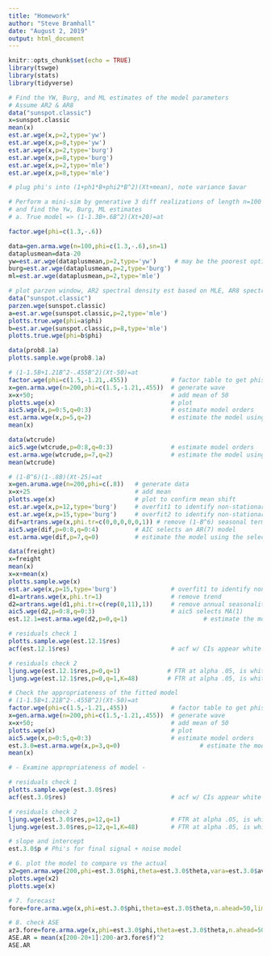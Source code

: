 ```yaml
---
title: "Homework"
author: "Steve Bramhall"
date: "August 2, 2019"
output: html_document
---
```



```r
knitr::opts_chunk$set(echo = TRUE)
library(tswge)
library(stats)
library(tidyverse)
```

```r
# Find the YW, Burg, and ML estimates of the model parameters
# Assume AR2 & AR8
data("sunspot.classic")
x=sunspot.classic
mean(x)
est.ar.wge(x,p=2,type='yw')
est.ar.wge(x,p=8,type='yw')
est.ar.wge(x,p=2,type='burg')
est.ar.wge(x,p=8,type='burg')
est.ar.wge(x,p=2,type='mle')
est.ar.wge(x,p=8,type='mle')

# plug phi's into (1+ph1*B+phi2*B^2)(Xt+mean), note variance $avar

```

```r
# Perform a mini-sim by generative 3 diff realizations of length n=100
# and find the Yw, Burg, ML estimates
# a. True model => (1-1.3B+.6B^2)(Xt+20)=at

factor.wge(phi=c(1.3,-.6))

data=gen.arma.wge(n=100,phi=c(1.3,-.6),sn=1)
dataplusmean=data-20
yw=est.ar.wge(dataplusmean,p=2,type='yw')     # may be the poorest option finding only 1 factor vs 2
burg=est.ar.wge(dataplusmean,p=2,type='burg')
ml=est.ar.wge(dataplusmean,p=2,type='mle')

```

```r
# plot parzen window, AR2 spectral density est based on MLE, AR8 spectral density est based on mle
data("sunspot.classic")
parzen.wge(sunspot.classic)
a=est.ar.wge(sunspot.classic,p=2,type='mle')
plotts.true.wge(phi=a$phi)
b=est.ar.wge(sunspot.classic,p=8,type='mle')
plotts.true.wge(phi=b$phi)
```

```r
data(prob8.1a)
plotts.sample.wge(prob8.1a)

```

```r
# (1-1.5B+1.21B^2-.455B^2)(Xt-50)=at
factor.wge(phi=c(1.5,-1.21,.455))            # factor table to get phis
x=gen.arma.wge(n=200,phi=c(1.5,-1.21,.455))  # generate wave
x=x+50;                                      # add mean of 50
plotts.wge(x)                                # plot
aic5.wge(x,p=0:5,q=0:3)                      # estimate model orders
est.arma.wge(x,p=5,q=2)                      # estimate the model using the selected orders
mean(x)
```

```r
data(wtcrude)
aic5.wge(wtcrude,p=0:8,q=0:3)                # estimate model orders
est.arma.wge(wtcrude,p=7,q=2)                # estimate the model using the selected orders
mean(wtcrude)
```

```r
# (1-B^6)(1-.8B)(Xt-25)=at
x=gen.aruma.wge(n=200,phi=c(.8))   # generate data
x=x+25                             # add mean
plotts.wge(x)                      # plot to confirm mean shift
est.ar.wge(x,p=12,type='burg')     # overfit1 to identify non-stationary factors
est.ar.wge(x,p=15,type='burg')     # overfit2 to identify non-stationary factors, 2nd time to confirm
dif=artrans.wge(x,phi.tr=c(0,0,0,0,0,1)) # remove (1-B^6) seasonal term
aic5.wge(dif,p=0:8,q=0:4)          # AIC selects an AR(7) model
est.arma.wge(dif,p=7,q=0)          # estimate the model using the selected orders

```

```r
data(freight)
x=freight
mean(x)
x=x+mean(x)
plotts.sample.wge(x)
est.ar.wge(x,p=15,type='burg')               # overfit1 to identify non-stationary factors
d1=artrans.wge(x,phi.tr=1)                   # remove trend
d2=artrans.wge(d1,phi.tr=c(rep(0,11),1))     # remove annual seasonality
aic5.wge(d2,p=0:8,q=0:3)                     # aic5 selects MA(1)
est.12.1=est.arma.wge(d2,p=0,q=1)                     # estimate the model using the selected orders

# residuals check 1
plotts.sample.wge(est.12.1$res)
acf(est.12.1$res)                            # acf w/ CIs appear white

# residuals check 2
ljung.wge(est.12.1$res,p=0,q=1)             # FTR at alpha .05, is white
ljung.wge(est.12.1$res,p=0,q=1,K=48)        # FTR at alpha .05, is white
```

```r
# Check the appropriateness of the fitted model
# (1-1.5B+1.21B^2-.455B^2)(Xt-50)=at
factor.wge(phi=c(1.5,-1.21,.455))            # factor table to get phis
x=gen.arma.wge(n=200,phi=c(1.5,-1.21,.455))  # generate wave
x=x+50;                                      # add mean of 50
plotts.wge(x)                                # plot
aic5.wge(x,p=0:5,q=0:3)                      # estimate model orders
est.3.0=est.arma.wge(x,p=3,q=0)                      # estimate the model using the selected orders
mean(x)

# - Examine appropriateness of model -

# residuals check 1
plotts.sample.wge(est.3.0$res)
acf(est.3.0$res)                             # acf w/ CIs appear white

# residuals check 2
ljung.wge(est.3.0$res,p=12,q=1)              # FTR at alpha .05, is white
ljung.wge(est.3.0$res,p=12,q=1,K=48)         # FTR at alpha .05, is white

# slope and intercept
est.3.0$p # Phi's for final signal + noise model

# 6. plot the model to compare vs the actual
x2=gen.arma.wge(200,phi=est.3.0$phi,theta=est.3.0$theta,vara=est.3.0$avar)
plotts.wge(x2)
plotts.wge(x)

# 7. forecast 
fore=fore.arma.wge(x,phi=est.3.0$phi,theta=est.3.0$theta,n.ahead=50,limits=T,lastn=F)

# 8. check ASE
ar3.fore=fore.arma.wge(x,phi=est.3.0$phi,theta=est.3.0$theta,n.ahead=50,limits=F,lastn=T)
ASE.AR = mean(x[200-20+1]:200-ar3.fore$f)^2
ASE.AR
```



